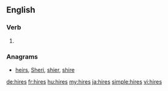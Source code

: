 ==English==

===Verb===
{{head|en}}

# {{en-third-person singular of|hire}}

===Anagrams===
* [[heirs#English|heirs]], [[Sheri#English|Sheri]], [[shier#English|shier]], [[shire#English|shire]]

[[de:hires]]
[[fr:hires]]
[[hu:hires]]
[[my:hires]]
[[ja:hires]]
[[simple:hires]]
[[vi:hires]]